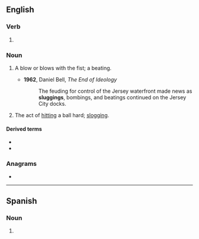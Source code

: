 ==English==

===Verb===
{{head|en|verb form}}

# {{present participle of|slug|lang=en|nocat=1}}

===Noun===
{{en-noun|~}}

# {{lb|en|US}} A blow or blows with the fist; a beating.
#* '''1962''', Daniel Bell, ''The End of Ideology''
#*: The feuding for control of the Jersey waterfront made news as '''sluggings''', bombings, and beatings continued on the Jersey City docks.
# {{lb|en|US}} The act of [[hitting]] a ball hard; [[slogging]].

====Derived terms====
* {{l|en|slugging average}}
* {{l|en|slugging percentage}}

===Anagrams===
* {{anagrams|en|a=gggilnsu|luggings}}

----

==Spanish==

===Noun===
{{es-noun|m|-}}

# {{lb|es|baseball}} {{l|en|slugging}}